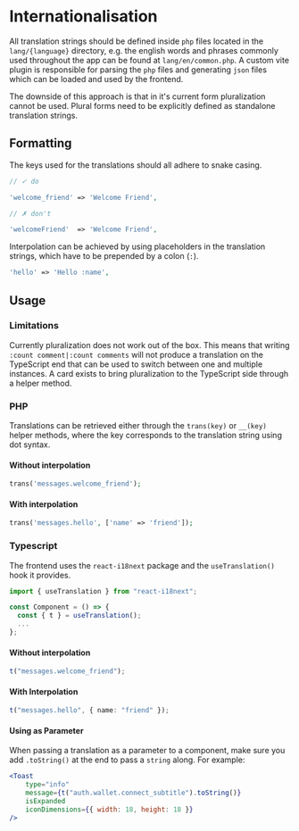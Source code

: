 
<Meta title="Documentation/I18n" />

# Internationalisation

All translation strings should be defined inside `php` files located in the `lang/{language}` directory, e.g. the english words and phrases commonly used throughout the app can be found at `lang/en/common.php`. A custom vite plugin is responsible for parsing the `php` files and generating `json` files which can be loaded and used by the frontend.

The downside of this approach is that in it's current form pluralization cannot be used. Plural forms need to be explicitly defined as standalone translation strings.

## Formatting

The keys used for the translations should all adhere to snake casing.

```php
// ✓ do

'welcome_friend' => 'Welcome Friend',

// ✗ don't

'welcomeFriend'  => 'Welcome Friend',
```

Interpolation can be achieved by using placeholders in the translation strings, which have to be prepended by a colon (`:`).

```php
'hello' => 'Hello :name',
```

## Usage

### Limitations

Currently pluralization does not work out of the box. This means that writing `:count comment|:count comments` will not produce a translation on the TypeScript end that can be used to switch between one and multiple instances. A card exists to bring pluralization to the TypeScript side through a helper method.

### PHP

Translations can be retrieved either through the `trans(key)` or `__(key)` helper methods, where the key corresponds to the translation string using dot syntax.

#### Without interpolation

```php
trans('messages.welcome_friend');
```

#### With interpolation

```php
trans('messages.hello', ['name' => 'friend']);
```

### Typescript

The frontend uses the `react-i18next` package and the `useTranslation()` hook it provides.

```ts
import { useTranslation } from "react-i18next";

const Component = () => {
  const { t } = useTranslation();
  ...
};
```

#### Without interpolation

```ts
t("messages.welcome_friend");
```

#### With Interpolation

```ts
t("messages.hello", { name: "friend" });
```

#### Using as Parameter

When passing a translation as a parameter to a component, make sure you add `.toString()` at the end to pass a `string` along. For example:

```jsx
<Toast
    type="info"
    message={t("auth.wallet.connect_subtitle").toString()}
    isExpanded
    iconDimensions={{ width: 18, height: 18 }}
/>
```
